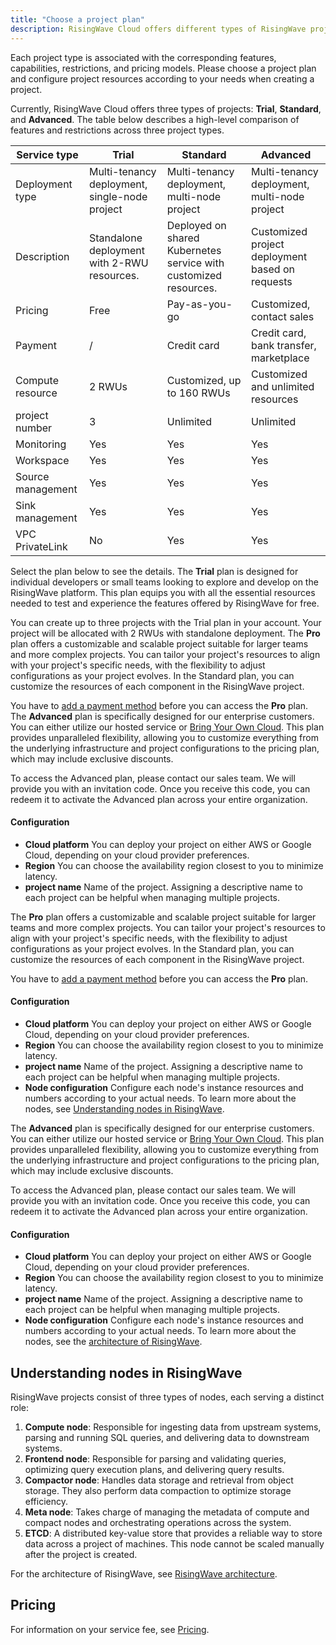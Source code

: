 ```yaml
---
title: "Choose a project plan"
description: RisingWave Cloud offers different types of RisingWave projects.
---
```


Each project type is associated with the corresponding features, capabilities, restrictions, and pricing models. Please choose a project plan and configure project resources according to your needs when creating a project.

Currently, RisingWave Cloud offers three types of projects: **Trial**, **Standard**, and **Advanced**. The table below describes a high-level comparison of features and restrictions across three project types.

| Service type      | Trial                                         | Standard                                                         | Advanced                                        |
| ----------------- | --------------------------------------------- | ---------------------------------------------------------------- | ----------------------------------------------- |
| Deployment type   | Multi-tenancy deployment, single-node project | Multi-tenancy deployment, multi-node project                     | Multi-tenancy deployment, multi-node project    |
| Description       | Standalone deployment with 2-RWU resources.   | Deployed on shared Kubernetes service with customized resources. | Customized project deployment based on requests |
| Pricing           | Free                                          | Pay-as-you-go                                                    | Customized, contact sales                       |
| Payment           | /                                             | Credit card                                                      | Credit card, bank transfer, marketplace         |
| Compute resource  | 2 RWUs                                        | Customized, up to 160 RWUs                                       | Customized and unlimited resources              |
| project number    | 3                                             | Unlimited                                                        | Unlimited                                       |
| Monitoring        | Yes                                           | Yes                                                              | Yes                                             |
| Workspace         | Yes                                           | Yes                                                              | Yes                                             |
| Source management | Yes                                           | Yes                                                              | Yes                                             |
| Sink management   | Yes                                           | Yes                                                              | Yes                                             |
| VPC PrivateLink   | No                                            | Yes                                                              | Yes                                             |

Select the plan below to see the details.
<Tabs>
  <Tab title="Trial plan">
The **Trial** plan is designed for individual developers or small teams looking to explore and develop on the RisingWave platform. This plan equips you with all the essential resources needed to test and experience the features offered by RisingWave for free.

You can create up to three projects with the Trial plan in your account. Your project will be allocated with 2 RWUs with standalone deployment.
  </Tab>
  <Tab title="Standard plan">
The **Pro** plan offers a customizable and scalable project suitable for larger teams and more complex projects. You can tailor your project's resources to align with your project's specific needs, with the flexibility to adjust configurations as your project evolves. In the Standard plan, you can customize the resources of each component in the RisingWave project.

You have to [add a payment method](/cloud/manage-payment-methods/) before you can access the **Pro** plan.
  </Tab>
  <Tab title="Advanced plan">
The **Advanced** plan is specifically designed for our enterprise customers. You can either utilize our hosted service or [Bring Your Own Cloud](/cloud/project-byoc/). This plan provides unparalleled flexibility, allowing you to customize everything from the underlying infrastructure and project configurations to the pricing plan, which may include exclusive discounts.

To access the Advanced plan, please contact our sales team. We will provide you with an invitation code. Once you receive this code, you can redeem it to activate the Advanced plan across your entire organization.
  </Tab>
</Tabs>

#### **Configuration**

* **Cloud platform**
You can deploy your project on either AWS or Google Cloud, depending on your cloud provider preferences.
* **Region**
You can choose the availability region closest to you to minimize latency.
* **project name**
Name of the project. Assigning a descriptive name to each project can be helpful when managing multiple projects.

The **Pro** plan offers a customizable and scalable project suitable for larger teams and more complex projects. You can tailor your project's resources to align with your project's specific needs, with the flexibility to adjust configurations as your project evolves. In the Standard plan, you can customize the resources of each component in the RisingWave project.

You have to [add a payment method](/cloud/manage-payment-methods/) before you can access the **Pro** plan.

#### **Configuration**

* **Cloud platform**
You can deploy your project on either AWS or Google Cloud, depending on your cloud provider preferences.
* **Region**
You can choose the availability region closest to you to minimize latency.
* **project name**
Name of the project. Assigning a descriptive name to each project can be helpful when managing multiple projects.
* **Node configuration**
Configure each node's instance resources and numbers according to your actual needs.
To learn more about the nodes, see [Understanding nodes in RisingWave](#understanding-nodes-in-risingwave).

The **Advanced** plan is specifically designed for our enterprise customers. You can either utilize our hosted service or [Bring Your Own Cloud](/cloud/project-byoc/). This plan provides unparalleled flexibility, allowing you to customize everything from the underlying infrastructure and project configurations to the pricing plan, which may include exclusive discounts.

To access the Advanced plan, please contact our sales team. We will provide you with an invitation code. Once you receive this code, you can redeem it to activate the Advanced plan across your entire organization.

#### **Configuration**

* **Cloud platform**
You can deploy your project on either AWS or Google Cloud, depending on your cloud provider preferences.
* **Region**
You can choose the availability region closest to you to minimize latency.
* **project name**
Name of the project. Assigning a descriptive name to each project can be helpful when managing multiple projects.
* **Node configuration**
Configure each node's instance resources and numbers according to your actual needs.
To learn more about the nodes, see the [architecture of RisingWave](/docs/current/architecture/).

## Understanding nodes in RisingWave

RisingWave projects consist of three types of nodes, each serving a distinct role:

1. **Compute node**: Responsible for ingesting data from upstream systems, parsing and running SQL queries, and delivering data to downstream systems.
2. **Frontend node**: Responsible for parsing and validating queries, optimizing query execution plans, and delivering query results.
3. **Compactor node**: Handles data storage and retrieval from object storage. They also perform data compaction to optimize storage efficiency.
4. **Meta node**: Takes charge of managing the metadata of compute and compact nodes and orchestrating operations across the system.
5. **ETCD**: A distributed key-value store that provides a reliable way to store data across a project of machines. This node cannot be scaled manually after the project is created.

For the architecture of RisingWave, see [RisingWave architecture](/docs/current/architecture/).

## Pricing

For information on your service fee, see [Pricing](/cloud/pricing/).
